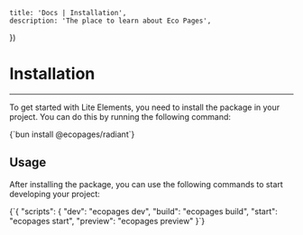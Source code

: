 

	title: 'Docs | Installation',
	description: 'The place to learn about Eco Pages',
})

# Installation
---

To get started with Lite Elements, you need to install the package in your project. You can do this by running the following command:

<CodeBlock lang='bash'>
{`bun install @ecopages/radiant`}
</CodeBlock>

## Usage

After installing the package, you can use the following commands to start developing your project:

<CodeBlock lang='json'>
{`{
  "scripts": {
	"dev": "ecopages dev",
	"build": "ecopages build",
	"start": "ecopages start",
	"preview": "ecopages preview"
}`}
</CodeBlock>

